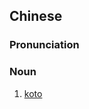 {{also|日本筝}}
==Chinese==
{{zh-forms|s=日本筝|type=21}}

===Pronunciation===
{{zh-pron
|m=Rìběnzhēng
|c=jat6 bun2 zang1
|cat=n
}}

===Noun===
{{zh-noun}}

# [[koto]]

{{zh-cat|Musical instruments}}